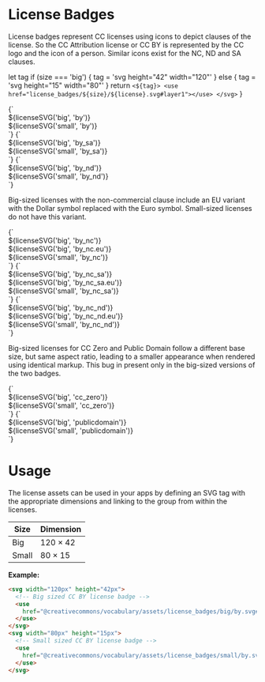 
<Meta title="License Badge" />

# License Badges

License badges represent CC licenses using icons to depict clauses of the license. So the CC Attribution license or
CC BY is represented by the CC logo and the icon of a person. Similar icons exist for the NC, ND and SA clauses.

  let tag
  if (size === 'big') {
    tag = 'svg height="42" width="120"'
  } else {
    tag = 'svg height="15" width="80"'
  }
  return `<${tag}>
<use href="license_badges/${size}/${license}.svg#layer1"></use>
</svg>`
}

<Preview>
  <Story name="BY" height="96px">{`
    <div>${licenseSVG('big', 'by')}</div>
    <div>${licenseSVG('small', 'by')}</div>
  `}</Story>
</Preview>

<Preview>
  <Story name="BY SA" height="96px">{`
    <div>${licenseSVG('big', 'by_sa')}</div>
    <div>${licenseSVG('small', 'by_sa')}</div>
  `}</Story>
</Preview>

<Preview>
  <Story name="BY ND" height="96px">{`
    <div>${licenseSVG('big', 'by_nd')}</div>
    <div>${licenseSVG('small', 'by_nd')}</div>
  `}</Story>
</Preview>

Big-sized licenses with the non-commercial clause include an EU variant with the Dollar symbol replaced with the Euro
symbol. Small-sized licenses do not have this variant.

<Preview>
  <Story name="BY NC" height="144px">{`
    <div>${licenseSVG('big', 'by_nc')}</div>
    <div>${licenseSVG('big', 'by_nc.eu')}</div>
    <div>${licenseSVG('small', 'by_nc')}</div>
  `}</Story>
</Preview>

<Preview>
  <Story name="BY NC SA" height="144px">{`
    <div>${licenseSVG('big', 'by_nc_sa')}</div>
    <div>${licenseSVG('big', 'by_nc_sa.eu')}</div>
    <div>${licenseSVG('small', 'by_nc_sa')}</div>
  `}</Story>
</Preview>

<Preview>
  <Story name="BY NC ND" height="144px">{`
    <div>${licenseSVG('big', 'by_nc_nd')}</div>
    <div>${licenseSVG('big', 'by_nc_nd.eu')}</div>
    <div>${licenseSVG('small', 'by_nc_nd')}</div>
  `}</Story>
</Preview>

Big-sized licenses for CC Zero and Public Domain follow a different base size, but same aspect ratio, leading to a
smaller appearance when rendered using identical markup. This bug in present only in the big-sized versions of the two
badges.

<Preview>
  <Story name="CC Zero" height="96px">{`
    <div>${licenseSVG('big', 'cc_zero')}</div>
    <div>${licenseSVG('small', 'cc_zero')}</div>
  `}</Story>
</Preview>

<Preview>
  <Story name="Public Domain" height="96px">{`
    <div>${licenseSVG('big', 'publicdomain')}</div>
    <div>${licenseSVG('small', 'publicdomain')}</div>
  `}</Story>
</Preview>

# Usage

The license assets can be used in your apps by defining an SVG tag with the appropriate dimensions and linking to the
group from within the licenses.

| Size  | Dimension      |
|-------|----------------|
| Big   | 120 &times; 42 |
| Small | 80  &times; 15 |

**Example:**

```html
<svg width="120px" height="42px">
  <!-- Big sized CC BY license badge -->
  <use
    href="@creativecommons/vocabulary/assets/license_badges/big/by.svg#layer1">
  </use>
</svg>
<svg width="80px" height="15px">
  <!-- Small sized CC BY license badge -->
  <use
    href="@creativecommons/vocabulary/assets/license_badges/small/by.svg#layer1">
  </use>
</svg>
```

